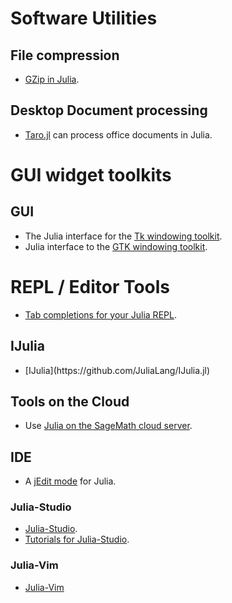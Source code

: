 = Software Utilities = 

== File compression ==
* [https://github.com/jvns/gzip.jl GZip in Julia].

== Desktop Document processing == 
* [https://github.com/aviks/Taro.jl Taro.jl] can process office documents in Julia. 



= GUI widget toolkits =

== GUI ==
* The Julia interface for the [https://github.com/JuliaLang/Tk.jl Tk windowing toolkit].
* Julia interface to the [https://github.com/JuliaLang/Gtk.jl GTK windowing toolkit].



= REPL / Editor Tools = 

* [https://github.com/loladiro/REPLCompletions.jl  Tab completions for your Julia REPL].

== IJulia ==
* [IJulia](https://github.com/JuliaLang/IJulia.jl)


== Tools on the Cloud ==
* Use [https://cloud.sagemath.com Julia on the SageMath cloud server].


== IDE ==
* A [https://github.com/tuckerkevin/jedit-julia jEdit mode] for Julia.


=== Julia-Studio ===
* [http://forio.com/products/julia-studio/ Julia-Studio].
* [https://github.com/forio/julia-tutorials Tutorials for Julia-Studio].

=== Julia-Vim ===
* [https://github.com/JuliaLang/julia-vim Julia-Vim]

